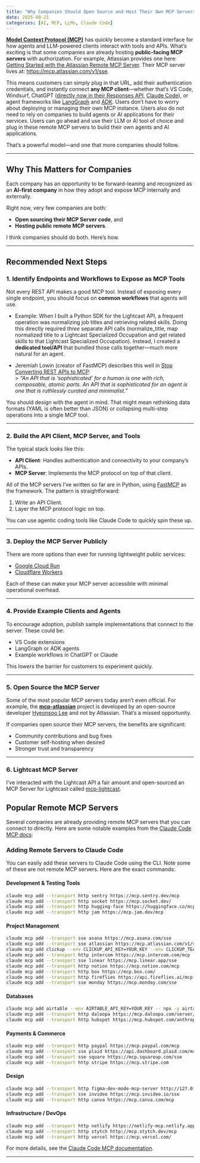 ```yaml
---
title: "Why Companies Should Open Source and Host Their Own MCP Servers"
date: 2025-08-21
categories: [AI, MCP, LLMs, Claude Code]
---
```


[**Model Context Protocol (MCP)**](https://github.com/modelcontextprotocol/modelcontextprotocol) has quickly become a standard interface for how agents and LLM-powered clients interact with tools and APIs. What’s exciting is that some companies are already hosting **public-facing MCP servers** with authorization. For example, Atlassian provides one here: [Getting Started with the Atlassian Remote MCP Server](https://support.atlassian.com/rovo/docs/getting-started-with-the-atlassian-remote-mcp-server/). Their MCP server lives at: [https://mcp.atlassian.com/v1/sse](https://mcp.atlassian.com/v1/sse).

This means customers can simply plug in that URL, add their authentication credentials, and instantly connect **any MCP client**—whether that’s VS Code, Windsurf, ChatGPT ([directly now in their Responses API](https://platform.openai.com/docs/guides/tools-remote-mcp), [Claude Code](https://docs.anthropic.com/en/docs/claude-code/mcp)), or agent frameworks like [LangGraph](https://github.com/langchain-ai/langgraph) and [ADK](https://github.com/google/adk-python). Users don't have to worry about deploying or managing their own MCP instance. Users also do not need to rely on companies to build agents or AI applications for their services. Users can go ahead and use their LLM or AI tool of choice and plug in these remote MCP servers to build their own agents and AI applications. 

That’s a powerful model—and one that more companies should follow.  

---

## Why This Matters for Companies

Each company has an opportunity to be forward-leaning and recognized as an **AI-first company** in how they adopt and expose MCP internally and externally.

Right now, very few companies are both:

- **Open sourcing their MCP Server code**, and  
- **Hosting public remote MCP servers**.  

I think companies should do both. Here’s how.

---

## Recommended Next Steps

### 1. Identify Endpoints and Workflows to Expose as MCP Tools  
Not every REST API makes a good MCP tool. Instead of exposing every single endpoint, you should focus on **common workflows** that agents will use.  

- Example: When I built a Python SDK for the Lightcast API, a frequent operation was normalizing job titles and retrieving related skills. Doing this directly required *three* separate API calls (normalize_title, map normalized title to a Lightcast Specialized Occupation and get related skills to that Lightcast Specialized Occupation). Instead, I created a **dedicated tool/API** that bundled those calls together—much more natural for an agent.

- Jeremiah Lowin (creator of FastMCP) describes this well in [Stop Converting REST APIs to MCP](https://www.jlowin.dev/blog/stop-converting-rest-apis-to-mcp):  
  > *“An API that is ‘sophisticated’ for a human is one with rich, composable, atomic parts. An API that is sophisticated for an agent is one that is ruthlessly curated and minimalist.”*  

You should design with the agent in mind. That might mean rethinking data formats (YAML is often better than JSON) or collapsing multi-step operations into a single MCP tool.

---

### 2. Build the API Client, MCP Server, and Tools  
The typical stack looks like this:  

- **API Client**: Handles authentication and connectivity to your company’s APIs.  
- **MCP Server**: Implements the MCP protocol on top of that client.  

All of the MCP servers I’ve written so far are in Python, using [FastMCP](https://github.com/jlowin/fastmcp) as the framework. The pattern is straightforward:

1. Write an API Client.  
2. Layer the MCP protocol logic on top.  

You can use agentic coding tools like Claude Code to quickly spin these up.

---

### 3. Deploy the MCP Server Publicly  
There are more options than ever for running lightweight public services:

- [Google Cloud Run](https://cloud.google.com/blog/topics/developers-practitioners/build-and-deploy-a-remote-mcp-server-to-google-cloud-run-in-under-10-minutes)  
- [Cloudflare Workers](https://blog.cloudflare.com/remote-model-context-protocol-servers-mcp/)   

Each of these can make your MCP server accessible with minimal operational overhead.

---

### 4. Provide Example Clients and Agents  
To encourage adoption, publish sample implementations that connect to the server. These could be: 

- VS Code extensions  
- LangGraph or ADK agents  
- Example workflows in ChatGPT or Claude  

This lowers the barrier for customers to experiment quickly.

---

### 5. Open Source the MCP Server  
Some of the most popular MCP servers today aren't even official. For example, the **[mcp-atlassian](https://github.com/sooperset/mcp-atlassian)** project is developed by an open-source developer [Hyeonsoo Lee](https://github.com/sooperset) and not by Atlassian. That's a missed opportunity.  

If companies open source their MCP servers, the benefits are significant:  

- Community contributions and bug fixes  
- Customer self-hosting when desired  
- Stronger trust and transparency

---

### 6. Lightcast MCP Server

I've interacted with the Lightcast API a fair amount and open-sourced an MCP Server for Lightcast called [mcp-lightcast](https://github.com/lawwu/mcp-lightcast).

## Popular Remote MCP Servers

Several companies are already providing remote MCP servers that you can connect to directly. Here are some notable examples from the [Claude Code MCP docs](https://docs.anthropic.com/en/docs/claude-code/mcp):

### Adding Remote Servers to Claude Code

You can easily add these servers to Claude Code using the CLI. Note some of these are not remote MCP servers. Here are the exact commands:

#### Development & Testing Tools
```bash
claude mcp add --transport http sentry https://mcp.sentry.dev/mcp
claude mcp add --transport http socket https://mcp.socket.dev/
claude mcp add --transport http hugging-face https://huggingface.co/mcp
claude mcp add --transport http jam https://mcp.jam.dev/mcp
```

#### Project Management
```bash
claude mcp add --transport sse asana https://mcp.asana.com/sse
claude mcp add --transport sse atlassian https://mcp.atlassian.com/v1/sse
claude mcp add clickup --env CLICKUP_API_KEY=YOUR_KEY --env CLICKUP_TEAM_ID=YOUR_ID -- npx -y @hauptsache.net/clickup-mcp
claude mcp add --transport http intercom https://mcp.intercom.com/mcp
claude mcp add --transport sse linear https://mcp.linear.app/sse
claude mcp add --transport http notion https://mcp.notion.com/mcp
claude mcp add --transport http box https://mcp.box.com/
claude mcp add --transport http fireflies https://api.fireflies.ai/mcp
claude mcp add --transport sse monday https://mcp.monday.com/sse
```

#### Databases
```bash
claude mcp add airtable --env AIRTABLE_API_KEY=YOUR_KEY -- npx -y airtable-mcp-server
claude mcp add --transport http daloopa https://mcp.daloopa.com/server/mcp
claude mcp add --transport http hubspot https://mcp.hubspot.com/anthropic
```

#### Payments & Commerce
```bash
claude mcp add --transport http paypal https://mcp.paypal.com/mcp
claude mcp add --transport sse plaid https://api.dashboard.plaid.com/mcp/sse
claude mcp add --transport sse square https://mcp.squareup.com/sse
claude mcp add --transport http stripe https://mcp.stripe.com
```

#### Design
```bash
claude mcp add --transport http figma-dev-mode-mcp-server http://127.0.0.1:3845/mcp
claude mcp add --transport sse invideo https://mcp.invideo.io/sse
claude mcp add --transport http canva https://mcp.canva.com/mcp
```

#### Infrastructure / DevOps
```bash
claude mcp add --transport http netlify https://netlify-mcp.netlify.app/mcp
claude mcp add --transport http stytch http://mcp.stytch.dev/mcp
claude mcp add --transport http vercel https://mcp.vercel.com/
```

For more details, see the [Claude Code MCP documentation](https://docs.anthropic.com/en/docs/claude-code/mcp).

---
